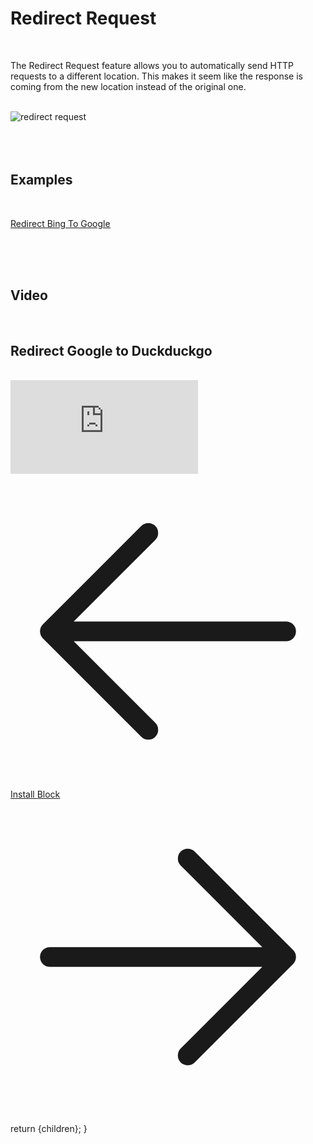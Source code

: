 
<Head>
  <title>Redirect Request</title>
  <meta name="description" content="Redirect any type of request to your providen location" />
</Head>

<h1 className="text-4xl border-b border-neutral-200/20 pb-2 text-neutral-300">Redirect Request</h1>

<br/>

The Redirect Request feature allows you to automatically send HTTP requests to a different location.
This makes it seem like the response is coming from the new location instead of the original one.

<br/>

<img className="w-full rounded" alt="redirect request" src="/assets/images/rules-image/redirect.png" />

<br/>

<SourceCondition />

<br/>

<Destination />

<br/>
<br/>

<h2 className="text-2xl border-b border-neutral-200/20 pb-2 text-neutral-300">Examples</h2>

<br/>

<ins className="text-sky-500 hover:text-sky-400">[Redirect Bing To Google](/app/template/redirect/11)</ins>

<br/>
<br/>
<br/>

<h2 className="text-2xl border-b border-neutral-200/20 pb-2 text-neutral-300">Video</h2>

<br/>

<h2 className="text-md text-neutral-300">Redirect Google to Duckduckgo</h2>

<br/>

<iframe className="w-full aspect-video" src="https://www.youtube.com/embed/QSnPvqDswH0?si=tc5DRuJWLulFEEkt&amp;controls=0" title="YouTube video player" frameborder="0" allow="accelerometer; autoplay; clipboard-write; encrypted-media; gyroscope; picture-in-picture; web-share" referrerpolicy="strict-origin-when-cross-origin" allowfullscreen></iframe>

<div className="flex justify-between mt-20 mb-10">
  <a
    className="flex items-center w-fit h-10 p-px px-3 py-2 space-x-2 text-sm no-underline transition duration-200 cursor-pointer text-slate-100 bg-sky-600 hover:bg-sky-400 font-semiboldtext-center ustify-center group hover:shadow-2xl shadow-zinc-900 rounded-2xl"
    href="/docs/install"
  >
    <svg xmlns="http://www.w3.org/2000/svg" fill="none" viewBox="0 0 24 24" stroke-width="1.5" stroke="currentColor" className="w-6 h-6">
      <path stroke-linecap="round" stroke-linejoin="round" d="M10.5 19.5L3 12m0 0l7.5-7.5M3 12h18" />
    </svg>
    Install
  </a>
  <a
    className="flex items-center w-fit h-10 p-px px-3 py-2 space-x-2 text-sm no-underline transition duration-200 cursor-pointer text-slate-100 bg-sky-600 hover:bg-sky-400 font-semiboldtext-center ustify-center group hover:shadow-2xl shadow-zinc-900 rounded-2xl"
    href="/docs/block"
  >
    Block
    <svg xmlns="http://www.w3.org/2000/svg" fill="none" viewBox="0 0 24 24" stroke-width="1.5" stroke="currentColor" className="w-6 h-6">
      <path stroke-linecap="round" stroke-linejoin="round" d="M13.5 4.5L21 12m0 0l-7.5 7.5M21 12H3" />
    </svg>
  </a>
</div>

  return <MdxLayout>{children}</MdxLayout>;
}
